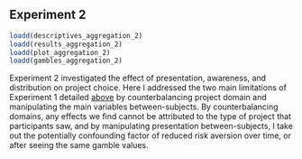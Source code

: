 ## Experiment 2

```r
loadd(descriptives_aggregation_2)
loadd(results_aggregation_2)
loadd(plot_aggregation_2)
loadd(gambles_aggregation_2)
```

Experiment 2 investigated the effect of presentation, awareness, and
distribution on project choice. Here I addressed the two main limitations of
Experiment 1 detailed [above](#discussion-aggregation-1) by counterbalancing
project domain and manipulating the main variables between-subjects. By
counterbalancing domains, any effects we find cannot be attributed to the type
of project that participants saw, and by manipulating presentation
between-subjects, I take out the potentially confounding factor of reduced risk
aversion over time, or after seeing the same gamble values.
